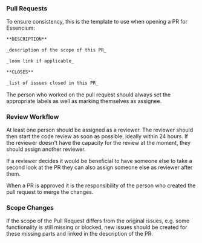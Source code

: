 ### Pull Requests

To ensure consistency, this is the template to use when opening a PR for Essencium:

```markdown
**DESCRIPTION**

_description of the scope of this PR_

_loom link if applicable_

**CLOSES**

_list of issues closed in this PR_
```

The person who worked on the pull request should always set the appropriate labels as well as marking themselves as
assignee.

### Review Workflow

At least one person should be assigned as a reviewer. The reviewer should then start the code review as soon as
possible, ideally within 24 hours. If the reviewer doesn't have the capacity for the review at the moment, they should
assign another reviewer.

If a reviewer decides it would be beneficial to have someone else to take a second look at the PR they can also assign
someone else as reviewer after them.

When a PR is approved it is the responsibility of the person who created the pull request to merge the changes.

### Scope Changes

If the scope of the Pull Request differs from the original issues, e.g. some functionality is still missing or blocked,
new issues should be created for these missing parts and linked in the description of the PR.
